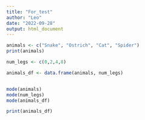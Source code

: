 ```yaml
---
title: "For_test"
author: "Leo"
date: "2022-09-28"
output: html_document
---
```

```r
animals <- c("Snake", "Ostrich", "Cat", "Spider")
print(animals)

num_legs <- c(0,2,4,8)

animals_df <- data.frame(animals, num_legs)


mode(animals) 
mode(num_legs)
mode(animals_df)
```

```r
print(animals_df)
```
